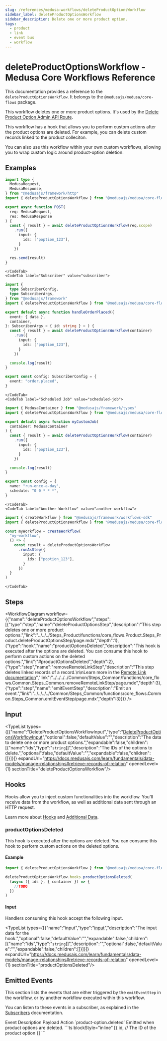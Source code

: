 ```yaml
---
slug: /references/medusa-workflows/deleteProductOptionsWorkflow
sidebar_label: deleteProductOptionsWorkflow
sidebar_description: Delete one or more product option.
tags:
  - product
  - link
  - event bus
  - workflow
---
```



# deleteProductOptionsWorkflow - Medusa Core Workflows Reference

This documentation provides a reference to the `deleteProductOptionsWorkflow`. It belongs to the `@medusajs/medusa/core-flows` package.

This workflow deletes one or more product options. It's used by the
[Delete Product Option Admin API Route](https://docs.medusajs.com/api/admin#products\_deleteproductsidoptionsoption\_id).

This workflow has a hook that allows you to perform custom actions after the product options are deleted. For example,
you can delete custom records linked to the product colleciton.

You can also use this workflow within your own custom workflows, allowing you to wrap custom logic around product-option deletion.

<SourceCodeLink link="https://github.com/medusajs/medusa/blob/0c698194ea8706ccde00f25fd231e9b4ef8ccbe1/packages/core/core-flows/src/product/workflows/delete-product-options.ts#L48" />

## Examples

<CodeTabs group="workflow-exection">
    <CodeTab label="API Route" value="api-route">
    
```ts title="src/api/workflow/route.ts"
import type {
  MedusaRequest,
  MedusaResponse,
} from "@medusajs/framework/http"
import { deleteProductOptionsWorkflow } from "@medusajs/medusa/core-flows"

export async function POST(
  req: MedusaRequest,
  res: MedusaResponse
) {
  const { result } = await deleteProductOptionsWorkflow(req.scope)
    .run({
      input: {
        ids: ["poption_123"],
      }
    })

  res.send(result)
}
```

    </CodeTab>
    <CodeTab label="Subscriber" value="subscriber">
    
```ts title="src/subscribers/order-placed.ts"
import {
  type SubscriberConfig,
  type SubscriberArgs,
} from "@medusajs/framework"
import { deleteProductOptionsWorkflow } from "@medusajs/medusa/core-flows"

export default async function handleOrderPlaced({
  event: { data },
  container,
}: SubscriberArgs < { id: string } > ) {
  const { result } = await deleteProductOptionsWorkflow(container)
    .run({
      input: {
        ids: ["poption_123"],
      }
    })

  console.log(result)
}

export const config: SubscriberConfig = {
  event: "order.placed",
}
```

    </CodeTab>
    <CodeTab label="Scheduled Job" value="scheduled-job">
    
```ts title="src/jobs/message-daily.ts"
import { MedusaContainer } from "@medusajs/framework/types"
import { deleteProductOptionsWorkflow } from "@medusajs/medusa/core-flows"

export default async function myCustomJob(
  container: MedusaContainer
) {
  const { result } = await deleteProductOptionsWorkflow(container)
    .run({
      input: {
        ids: ["poption_123"],
      }
    })

  console.log(result)
}

export const config = {
  name: "run-once-a-day",
  schedule: "0 0 * * *",
}
```

    </CodeTab>
    <CodeTab label="Another Workflow" value="another-workflow">
    
```ts title="src/workflows/my-workflow.ts"
import { createWorkflow } from "@medusajs/framework/workflows-sdk"
import { deleteProductOptionsWorkflow } from "@medusajs/medusa/core-flows"

const myWorkflow = createWorkflow(
  "my-workflow",
  () => {
    const result = deleteProductOptionsWorkflow
      .runAsStep({
        input: {
          ids: ["poption_123"],
        }
      })
  }
)
```

    </CodeTab>
  </CodeTabs>

## Steps

<WorkflowDiagram workflow={{"name":"deleteProductOptionsWorkflow","steps":[{"type":"step","name":"deleteProductOptionsStep","description":"This step deletes one or more product options.","link":"../../../Steps_Product/functions/core_flows.Product.Steps_Product.deleteProductOptionsStep/page.mdx","depth":1},{"type":"hook","name":"productOptionsDeleted","description":"This hook is executed after the options are deleted. You can consume this hook to perform custom actions on the deleted options.","link":"#productOptionsDeleted","depth":2},{"type":"step","name":"removeRemoteLinkStep","description":"This step deletes linked records of a record.\n\nLearn more in the [Remote Link documentation](https://docs.medusajs.com/learn/fundamentals/module-links/remote-link#cascade-delete-linked-records)","link":"../../../../Common/Steps_Common/functions/core_flows.Common.Steps_Common.removeRemoteLinkStep/page.mdx","depth":3},{"type":"step","name":"emitEventStep","description":"Emit an event.","link":"../../../../Common/Steps_Common/functions/core_flows.Common.Steps_Common.emitEventStep/page.mdx","depth":3}]}} />

## Input

<TypeList types={[{"name":"DeleteProductOptionsWorkflowInput","type":"[DeleteProductOptionsWorkflowInput](../../../../types/core_flows.DeleteProductOptionsWorkflowInput/page.mdx)","optional":false,"defaultValue":"","description":"The data to delete one or more product options.","expandable":false,"children":[{"name":"ids","type":"`string`[]","description":"The IDs of the options to delete.","optional":false,"defaultValue":"","expandable":false,"children":[]}]}]} expandUrl="https://docs.medusajs.com/learn/fundamentals/data-models/manage-relationships#retrieve-records-of-relation" openedLevel={1} sectionTitle="deleteProductOptionsWorkflow"/>

## Hooks

Hooks allow you to inject custom functionalities into the workflow. You'll receive data from the workflow, as well as additional data sent through an HTTP request.

Learn more about [Hooks](https://docs.medusajs.com/learn/fundamentals/workflows/workflow-hooks) and [Additional Data](https://docs.medusajs.com/learn/fundamentals/api-routes/additional-data).

### productOptionsDeleted

This hook is executed after the options are deleted. You can consume this hook to perform custom actions on the deleted options.

#### Example

```ts
import { deleteProductOptionsWorkflow } from "@medusajs/medusa/core-flows"

deleteProductOptionsWorkflow.hooks.productOptionsDeleted(
  (async ({ ids }, { container }) => {
    //TODO
  })
)
```

#### Input

Handlers consuming this hook accept the following input.

<TypeList types={[{"name":"input","type":"[input](../../../core_flows.Product.Workflows_Product/page.mdx#__type-16)","description":"The input data for the hook.","optional":false,"defaultValue":"","expandable":false,"children":[{"name":"ids","type":"`string`[]","description":"","optional":false,"defaultValue":"","expandable":false,"children":[]}]}]} expandUrl="https://docs.medusajs.com/learn/fundamentals/data-models/manage-relationships#retrieve-records-of-relation" openedLevel={1} sectionTitle="productOptionsDeleted"/>

## Emitted Events

This section lists the events that are either triggered by the `emitEventStep` in the workflow, or by another workflow executed within this workflow.

You can listen to these events in a subscriber, as explained in the [Subscribers](https://docs.medusajs.com/learn/fundamentals/events-and-subscribers) documentation.

<Table>
  <Table.Header>
    <Table.Row>
      <Table.HeaderCell>
Event
</Table.HeaderCell>
      <Table.HeaderCell>
Description
</Table.HeaderCell>
      <Table.HeaderCell>
Payload
</Table.HeaderCell>
      <Table.HeaderCell>
Action
</Table.HeaderCell>
    </Table.Row>
  </Table.Header>
  <Table.Body>
    <Table.Row>
      <Table.Cell>
`product-option.deleted`
</Table.Cell>
      <Table.Cell>
Emitted when product options are deleted.
</Table.Cell>
      <Table.Cell>
```ts blockStyle="inline"
[{
  id, // The ID of the product option
}]
```
</Table.Cell>
      <Table.Cell>
<CopyGeneratedSnippetButton tooltipText="Copy subscriber for event" type="subscriber" options={{
        event: "product-option.deleted",
        payload: `\`\`\`ts
[{
  id, // The ID of the product option
}]
\`\`\``
        }}/>
</Table.Cell>
    </Table.Row>
  </Table.Body>
</Table>
